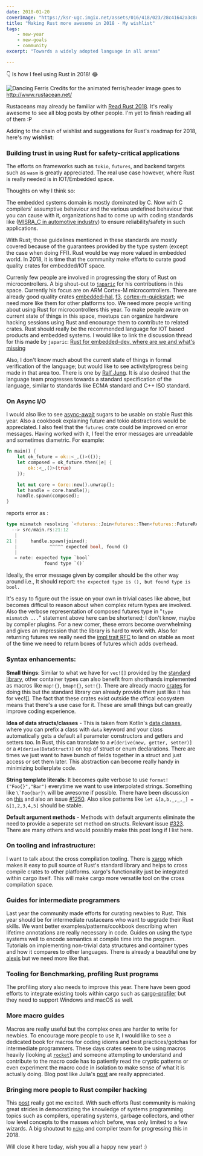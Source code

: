 ```yaml
---
date: 2018-01-20
coverImage: "https://ksr-ugc.imgix.net/assets/016/418/023/28c41642a3c8d4407ae379e053108eec_original.jpg?crop=faces&w=1552&h=873&fit=crop&v=1493252740&auto=format&q=92&s=26236ee1b5cfaa253829663afb8a6d7a"
title: "Making Rust more awesome in 2018 - My wishlist"
tags: 
    - new-year
    - new-goals
    - community
excerpt: "Towards a widely adopted language in all areas"

---
```


👇 Is how I feel using Rust in 2018! 
😂

![Dancing Ferris](https://mir-s3-cdn-cf.behance.net/project_modules/disp/7df0bd42774743.57ee5f32bd76e.gif "Logo Title Text 1")
Credits for the animated ferris/header image goes to http://www.rustacean.net/<br/>

Rustaceans may already be familiar with [Read Rust 2018](http://readrust.net/rust2018/). It's really awesome to see all blog posts by other people. I'm yet to finish reading all of them :P<br/>

Adding to the chain of wishlist and suggestions for Rust's roadmap for 2018, here's my **wishlist**:

### Building trust in using Rust for safety-critical applications

The efforts on frameworks such as `tokio`, `futures`, and  backend targets such as `wasm` is greatly appreciated. The real use case however, where Rust is really needed is in IOT/Embedded space.<br/>

Thoughts on why I think so:

The embedded systems domain is mostly dominated by C.
Now with C compilers' assumptive behaviour and the various undefined behaviour that you can cause with it, organizations had to come up with coding standards like ([MISRA_C in automotive industry](https://en.wikipedia.org/wiki/MISRA_C)) to ensure reliability/safety in such applications.

With Rust; those guidelines mentioned in these standards are mostly covered because of the guarantees provided by the type system (except the case when doing FFI). Rust would be way more valued in embedded world. In 2018, it is time that the community make efforts to curate good quality crates for embedded/IOT space.

Currenly few people are involved in progressing the story of Rust on microcontrollers. A big shout-out to [`japaric`](https://github.com/japaric) for his contributions in this space. Currently his focus are on ARM Cortex-M microcontrollers. There are already good quality crates [embedded-hal](https://github.com/japaric/embedded-hal), [f3](https://github.com/japaric/f3), [cortex-m-quickstart](https://github.com/japaric/cortex-m-quickstart); we need more like them for other platforms too. We need more people writing about using Rust for microcontrollers this year. To make people aware on current state of things in this space, meetups can organize hardware hacking sessions using Rust and encourage them to contribute to related crates. Rust should really be the recommended language for IOT based products and embedded systems. I would like to link the discussion thread for this made by `japaric`: [Rust for embedded-dev, where are we and what's missing](https://users.rust-lang.org/t/rust-for-embedded-development-where-we-are-and-whats-missing/10861)

Also, I don't know much about the current state of things in formal verification of the language; but would like to see activity/progress being made in that area too. There is one by [Ralf Jung](https://people.mpi-sws.org/~dreyer/papers/rustbelt/paper.pdf). It is also desired that the language team progresses towards a standard specification of the language, similar to standards like ECMA standard and C++ ISO standard.

### On Async I/O

I would also like to see [async-await](https://github.com/alexcrichton/futures-await) sugars to be usable on stable Rust this year. Also a cookbook explaining future and tokio abstractions would be appreciated. I also feel that the `futures` crate could be improved on error messages. Having worked with it, I feel the error messages are unreadable and sometimes diametric. For example:

```rust
fn main() {
    let ok_future = ok::<_,()>(());
    let composed = ok_future.then(|e| {
        ok::<_,()>(true)
    });

    let mut core = Core::new().unwrap();
    let handle = core.handle();
    handle.spawn(composed);
}
```
reports error as :
```rust
type mismatch resolving `<futures::Join<futures::Then<futures::FutureResult<(), ()>, futures::FutureResult<bool, ()>, [closure@src/main.rs:14:35: 16:6]>, futures::FutureResult<u32, ()>> as futures::Future>::Item == ()`
  --> src/main.rs:21:12
   |
21 |     handle.spawn(joined);
   |            ^^^^^ expected bool, found ()
   |
   = note: expected type `bool`
              found type `()`
```
Ideally, the error message given by compiler should be the other way around i.e., 
It should report:
`the expected type is (), but found type is bool.`

It's easy to figure out the issue on your own in trivial cases like above, but becomes difficul to reason about when complex return types are involved. Also the verbose representation of composed futures type in "`type mismatch ...`" statement above here can be shortened; I don't know, maybe by compiler plugins. For a new comer, these errors become overwhelming and gives an impression that the library is hard to work with. Also for returning futures we really need the [impl trait RFC](https://github.com/rust-lang/rfcs/blob/master/text/1522-conservative-impl-trait.md) to land on stable as most of the time we need to return boxes of futures which adds overhead.

### Syntax enhancements: 
**Small things**: 
 Similar to what we have for `vec![]` provided by the [standard library](https://doc.rust-lang.org/std/macro.vec.html), other container types can also benefit from shorthands  implemented as macros like `map!{}`, `bmap!{}`, `set!{}`. There are already macro [crates](https://docs.rs/maplit/1.0.2/maplit/) for doing this but the standard library can already provide them just like it has for vec![]. The fact that these crates exist outside the offical ecosystem means that there's a use case for it. These are small things but can greatly improve coding experience.

**Idea of data structs/classes** - This is taken from Kotlin's [data classes](https://kotlinlang.org/docs/reference/data-classes.html), where you can prefix a class with `data` keyword and your class automatically gets a default all parameter constructors and getters and setters too. In Rust, this can translate to a `#[derive(new, getter, setter)]` or a `#[derive(DataStruct)]` on top of struct or enum declarations. There are times we just want to have bunch of fields together in a struct and just access or set them later. This abstraction can become really handy in minimizing boilerplate code.

**String template literals**: It becomes quite verbose to use `format!("Foo{}","Bar")` everytime we want to use interpolated strings. Something like ``\`Foo{bar}\`` will be awesome if possible. There have been discussion on [this](https://mail.mozilla.org/pipermail/rust-dev/2012-February/001346.html) and also an issue [#1250](https://github.com/rust-lang/rfcs/issues/1250). Also slice patterns like `let &[a,b,_,_,_] = &[1,2,3,4,5]` should be stable.

**Default argument methods** - Methods with default arguments eliminate the need to provide a seperate set method on structs. Relevant issue [#323](https://github.com/rust-lang/rfcs/issues/323). There are many others and would possibly make this post long if I list here.

### On tooling and infrastructure:
I want to talk about the cross compilation tooling. There is [xargo](https://github.com/japaric/xargo) which makes it easy to pull source of Rust's standard library and helps to cross compile crates to other
platforms. xargo's functionality just be integrated within cargo itself. This will make cargo more versatile tool on the cross compilation space.

### Guides for intermediate programmers

Last year the community made efforts for curating newbies to Rust. This year should be for intermediate rustaceans who want to upgrade their Rust skills. We want better examples/patterns/cookbook describing when lifetime annotations are really necessary in code. Guides on using the type systems well to encode semantics at compile time into the program. Tutorials on implementing non-trivial data structures and container types and how it compares to other languages. There is already a beautiful one by [alexis](http://cglab.ca/~abeinges/blah/too-many-lists/book/) but we need more like that.

### Tooling for Benchmarking, profiling Rust programs

The profiling story also needs to improve this year. There have been good efforts to integrate existing tools within cargo such as [cargo-profiler](https://github.com/kernelmachine/cargo-profiler) but they need to support Windows and macOS as well.

### More macro guides

Macros are really useful but the complex ones are harder to write for newbies. To encourage more people to use it, I would like to see a dedicated book for macros for coding idioms and best practices/gotchas for intermediate programmers. These days crates seem to be using macros heavily (looking at [`rocket`](https://rocket.rs/)) and someone attempting to understand and contribute to the macro code has to patiently read the cryptic patterns or even experiment the macro code in isolation to make sense of what it is actually doing. Blog post like Julia's [post](https://jvns.ca/blog/2017/12/24/my-first-rust-macro/) are really appreciated.

### Bringing more people to Rust compiler hacking

This [post](https://internals.rust-lang.org/t/so-you-want-to-hack-on-the-rust-compiler-a-plan-for-a-book/6497) really got me excited. With such efforts Rust community is making great strides in democratizing the knowledge of systems programming topics such as compilers, operating systems, garbage collectors, and other low level concepts to the masses which before, was only limited to a few wizards. A big shoutout to [`niko`](https://github.com/nikomatsakis) and compiler team for progressing this in 2018.

Will close it here today, wish you all a happy new year! :)

